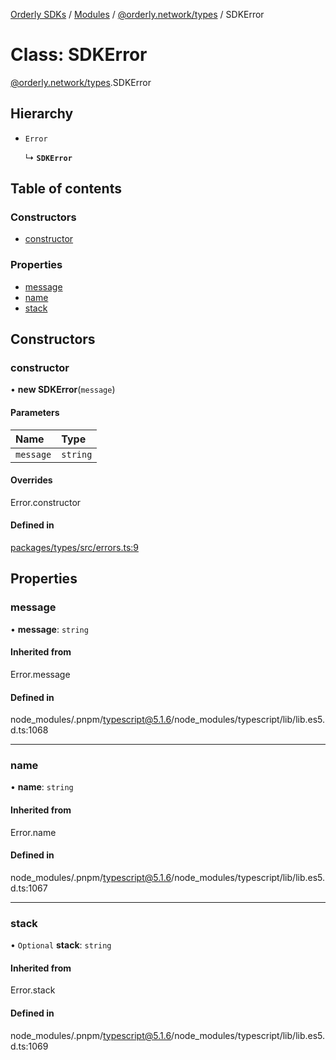 [Orderly SDKs](/sdks/tech-doc/README) / [Modules](/sdks/tech-doc/modules) / [@orderly.network/types](/sdks/tech-doc/modules/orderly_network_types) / SDKError

# Class: SDKError

[@orderly.network/types](/sdks/tech-doc/modules/orderly_network_types).SDKError

## Hierarchy

- `Error`

  ↳ **`SDKError`**

## Table of contents

### Constructors

- [constructor](/sdks/tech-doc/classes/orderly_network_types.SDKError#constructor)

### Properties

- [message](/sdks/tech-doc/classes/orderly_network_types.SDKError#message)
- [name](/sdks/tech-doc/classes/orderly_network_types.SDKError#name)
- [stack](/sdks/tech-doc/classes/orderly_network_types.SDKError#stack)

## Constructors

### constructor

• **new SDKError**(`message`)

#### Parameters

| Name | Type |
| :------ | :------ |
| `message` | `string` |

#### Overrides

Error.constructor

#### Defined in

[packages/types/src/errors.ts:9](https://github.com/OrderlyNetwork/js-sdk/blob/d47dd11/packages/types/src/errors.ts#L9)

## Properties

### message

• **message**: `string`

#### Inherited from

Error.message

#### Defined in

node_modules/.pnpm/typescript@5.1.6/node_modules/typescript/lib/lib.es5.d.ts:1068

___

### name

• **name**: `string`

#### Inherited from

Error.name

#### Defined in

node_modules/.pnpm/typescript@5.1.6/node_modules/typescript/lib/lib.es5.d.ts:1067

___

### stack

• `Optional` **stack**: `string`

#### Inherited from

Error.stack

#### Defined in

node_modules/.pnpm/typescript@5.1.6/node_modules/typescript/lib/lib.es5.d.ts:1069
